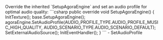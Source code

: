 <PlatformWrapper platform="unity">
Override the inherited `SetupAgoraEngine` and set an audio profile for optimal audio quality: 
    ```csharp
    public override void SetupAgoraEngine()
    {
        InitTexture();
        base.SetupAgoraEngine();
        agoraEngine.SetAudioProfile(AUDIO_PROFILE_TYPE.AUDIO_PROFILE_MUSIC_HIGH_QUALITY,
            AUDIO_SCENARIO_TYPE.AUDIO_SCENARIO_DEFAULT);
        SetExternalAudioSource();
        InitEventHandler();
    }
    ```
    - <Link to="{{Global.API_REF_UNITY_ROOT}}/class_irtcengine.html#api_irtcengine_setaudioprofile">SetAudioProfile</Link>
    
</PlatformWrapper>